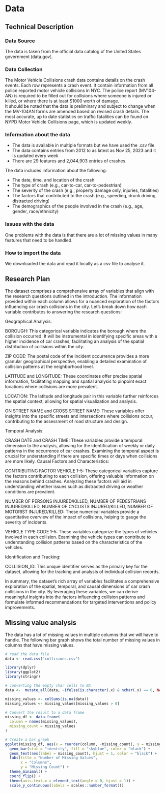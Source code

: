 # Data

## Technical Description

### Data Source

The data is taken from the official data catalog of the United States government (data.gov).

### Data Collection 
The Motor Vehicle Collisions crash data contains details on the crash events. Each row represents a crash event. It contain information from all police reported motor vehicle collisions in NYC. The police report (MV104-AN) is required to be filled out for collisions where someone is injured or killed, or where there is at least $1000 worth of damage.\
It should be noted that the data is preliminary and subject to change when the MV-104AN forms are amended based on revised crash details. The most accurate, up to date statistics on traffic fatalities can be found on NYPD Motor Vehicle Collisions page, which is updated weekly.

### Information about the data 
* The data is available in multiple formats but we have used the .csv file. 
* The data contains entries from 2012 to as latest as Nov 25, 2023 and it is updated every week 
* There are 29 features and 2,044,903 entries of crashes.
\

The data includes information about the following:\

* The date, time, and location of the crash
* The type of crash (e.g., car-to-car, car-to-pedestrian)
* The severity of the crash (e.g., property damage only, injuries, fatalities)
* The factors that contributed to the crash (e.g., speeding, drunk driving, distracted driving)
* The demographics of the people involved in the crash (e.g., age, gender, race/ethnicity)

### Issues with the data
One problems with the data is that there are a lot of missing values in many features that need to be handled.

### How to import the data
We downloaded the data and read it locally as a csv file to analyse it.

## Research Plan

The dataset comprises a comprehensive array of variables that align with the research questions outlined in the introduction. The information provided within each column allows for a nuanced exploration of the factors influencing car crash collisions in the city. Let's break down how each variable contributes to answering the research questions:

Geographical Analysis:

BOROUGH: This categorical variable indicates the borough where the collision occurred. It will be instrumental in identifying specific areas with a higher incidence of car crashes, facilitating an analysis of the spatial distribution of collisions within the city.

ZIP CODE: The postal code of the incident occurrence provides a more granular geographical perspective, enabling a detailed examination of collision patterns at the neighborhood level.

LATITUDE and LONGITUDE: These coordinates offer precise spatial information, facilitating mapping and spatial analysis to pinpoint exact locations where collisions are more prevalent.

LOCATION: The latitude and longitude pair in this variable further reinforces the spatial context, allowing for spatial visualization and analysis.

ON STREET NAME and CROSS STREET NAME: These variables offer insights into the specific streets and intersections where collisions occur, contributing to the assessment of road structure and design.

Temporal Analysis:

CRASH DATE and CRASH TIME: These variables provide a temporal dimension to the analysis, allowing for the identification of weekly or daily patterns in the occurrence of car crashes. Examining the temporal aspect is crucial for understanding if there are specific times or days when collisions are more likely.
Causal Factors and Characteristics:

CONTRIBUTING FACTOR VEHICLE 1-5: These categorical variables capture the factors contributing to each collision, offering valuable information on the reasons behind crashes. Analyzing these factors will aid in understanding whether issues such as distracted driving or weather conditions are prevalent.

NUMBER OF PERSONS INJURED/KILLED, NUMBER OF PEDESTRIANS INJURED/KILLED, NUMBER OF CYCLISTS INJURED/KILLED, NUMBER OF MOTORIST INJURED/KILLED: These numerical variables provide a quantitative overview of the impact of collisions, helping to gauge the severity of incidents.

VEHICLE TYPE CODE 1-5: These variables categorize the types of vehicles involved in each collision. Examining the vehicle types can contribute to understanding collision patterns based on the characteristics of the vehicles.

Identification and Tracking:

COLLISION_ID: This unique identifier serves as the primary key for the dataset, allowing for the tracking and analysis of individual collision records.

In summary, the dataset's rich array of variables facilitates a comprehensive exploration of the spatial, temporal, and causal dimensions of car crash collisions in the city. By leveraging these variables, we can derive meaningful insights into the factors influencing collision patterns and formulate informed recommendations for targeted interventions and policy improvements.


## Missing value analysis

The data has a lot of missing values in multiple columns that we will have to handle. The following bar graph shows the total number of missing values in columns that have missing values.

```r
# read the data file
data <- read.csv("collisions.csv")
```

```r
library(dplyr)
library(ggplot2)
library(stringr)

# converting the empty char cells to NA
data <-  mutate_all(data, ~ifelse(is.character(.x) & nchar(.x) == 0, NA, .x))

missing_values <- colSums(is.na(data))
missing_values <- missing_values[missing_values > 0]

# Convert the result to a data frame
missing_df <- data.frame(
  column = names(missing_values),
  missing_count = missing_values
)

# Create a bar graph
ggplot(missing_df, aes(x = reorder(column, -missing_count), y = missing_count)) +
  geom_bar(stat = "identity", fill = "skyblue", color = "black") +
  geom_text(aes(label = missing_count), hjust = 1, color = "black") +
  labs(title = "Number of Missing Values",
       x = "Columns",
       y = "Missing Count") +
  theme_minimal() +
  coord_flip() +
  theme(axis.text.x = element_text(angle = 0, hjust = 1)) +
  scale_y_continuous(labels = scales::number_format())
```

